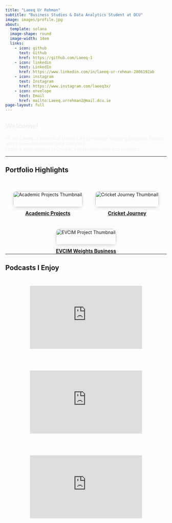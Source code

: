 ```yaml
---
title: "Laeeq Ur Rehman"
subtitle: "Business Studies & Data Analytics Student at DCU"
image: images/profile.jpg
about:
  template: solana
  image-shape: round
  image-width: 14em
  links:
    - icon: github
      text: Github
      href: https://github.com/Laeeq-1
    - icon: linkedin
      text: LinkedIn
      href: https://www.linkedin.com/in/laeeq-ur-rehman-2806192ab
    - icon: instagram
      text: Instagram
      href: https://www.instagram.com/laeeq3x/
    - icon: envelope
      text: Email
      href: mailto:Laeeq.urrehman2@mail.dcu.ie
page-layout: full
---
```


<style>
.fade-in {
  animation: fadeIn 1.2s ease-in;
}
@keyframes fadeIn {
  from { opacity: 0; }
  to { opacity: 1; }
}

.grid-container {
  display: flex;
  flex-wrap: wrap;
  justify-content: center;
  gap: 40px;
  margin-top: 40px;
}

.grid-item {
  width: 300px;
  text-align: center;
  transition: transform 0.3s ease;
}
.grid-item:hover {
  transform: translateY(-8px);
}
.grid-item img {
  width: 100%;
  border-radius: 12px;
  box-shadow: 0 4px 10px rgba(0,0,0,0.1);
}
.grid-item-title {
  font-weight: bold;
  margin-top: 10px;
  display: block;
  font-size: 1.1em;
}
</style>

<div class="fade-in">

# Welcome!

Hi, I’m **Laeeq**, a student at Dublin City University studying Business Studies, with a specialization in Data Analytics.  
I have a keen interest in Cricket, entrepreneurship and analytics.

</div>

---

## Portfolio Highlights

<div class="grid-container">

<a href="projects/academic.html" class="grid-item">
  <img src="images/dairygold.png" alt="Academic Projects Thumbnail" />
  <span class="grid-item-title">Academic Projects</span>
</a>

<a href="projects/cricket-journey.html" class="grid-item">
  <img src="images/cricket.jpg" alt="Cricket Journey Thumbnail" />
  <span class="grid-item-title">Cricket Journey</span>
</a>

<a href="projects/EVCIM.html" class="grid-item">
  <img src="images/weights.jpg" alt="EVCIM Project Thumbnail" />
  <span class="grid-item-title">EVCIM Weights Business</span>
</a>

</div>

---

## Podcasts I Enjoy

<div class="grid-container" style="justify-content: center; margin-top: 30px;">

<div class="grid-item" style="width: 350px;">
  <iframe width="100%" height="197" src="https://www.youtube.com/embed/QOsHNL6V8O8" frameborder="0" allowfullscreen></iframe>
</div>

<div class="grid-item" style="width: 350px;">
  <iframe width="100%" height="197" src="https://www.youtube.com/embed/fJGYxQEpv6o" frameborder="0" allowfullscreen></iframe>
</div>

<div class="grid-item" style="width: 350px;">
  <iframe width="100%" height="197" src="https://www.youtube.com/embed/VSceuiPBpxY" frameborder="0" allowfullscreen></iframe>
</div>

</div>
